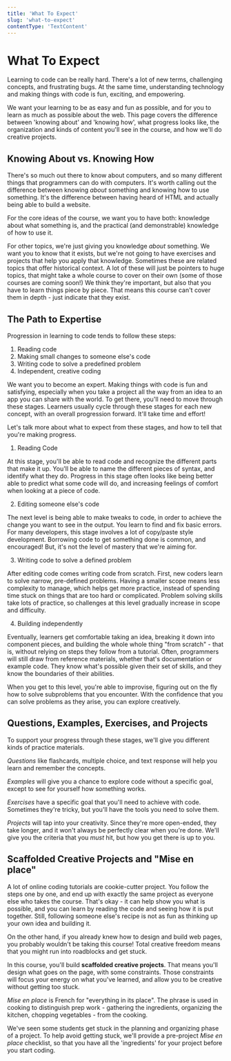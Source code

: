 ```yaml
---
title: 'What To Expect'
slug: 'what-to-expect'
contentType: 'TextContent'
---
```


# What To Expect

Learning to code can be really hard. There's a lot of new terms, challenging concepts, and
frustrating bugs. At the same time, understanding technology and making things with code is fun,
exciting, and empowering.

We want your learning to be as easy and fun as possible, and for you to learn as much as possible
about the web. This page covers the difference between 'knowing about' and 'knowing how', what
progress looks like, the organization and kinds of content you'll see in the course, and how we'll
do creative projects.

## Knowing About vs. Knowing How

There's so much out there to know about computers, and so many different things that programmers can
do with computers. It's worth calling out the difference between knowing _about_ something and
knowing how to use something. It's the difference between having heard of HTML and actually being
able to build a website.

For the core ideas of the course, we want you to have both: knowledge about what something is, and
the practical (and demonstrable) knowledge of how to use it.

For other topics, we're just giving you knowledge _about_ something. We want you to know that it
exists, but we're not going to have exercises and projects that help you apply that knowledge.
Sometimes these are related topics that offer historical context. A lot of these will just be
pointers to huge topics, that might take a whole course to cover on their own (some of those courses
are coming soon!) We think they're important, but also that you have to learn things piece by piece.
That means this course can't cover them in depth - just indicate that they exist.

## The Path to Expertise

Progression in learning to code tends to follow these steps:

1. Reading code
2. Making small changes to someone else's code
3. Writing code to solve a predefined problem
4. Independent, creative coding

We want you to become an expert. Making things with code is fun and satisfying, especially when you
take a project all the way from an idea to an app you can share with the world. To get there, you'll
need to move through these stages. Learners usually cycle through these stages for each new concept,
with an overall progression forward. It'll take time and effort!

Let's talk more about what to expect from these stages, and how to tell that you're making progress.

1. Reading Code

At this stage, you'll be able to read code and recognize the different parts that make it up. You'll
be able to name the different pieces of syntax, and identify what they do. Progress in this stage
often looks like being better able to predict what some code will do, and increasing feelings of
comfort when looking at a piece of code.

2. Editing someone else's code

The next level is being able to make tweaks to code, in order to achieve the change you want to see
in the output. You learn to find and fix basic errors. For many developers, this stage involves a
lot of copy/paste style development. Borrowing code to get something done is common, and encouraged!
But, it's not the level of mastery that we're aiming for.

3. Writing code to solve a defined problem

After editing code comes writing code from scratch. First, new coders learn to solve narrow,
pre-defined problems. Having a smaller scope means less complexity to manage, which helps get more
practice, instead of spending time stuck on things that are too hard or complicated. Problem solving
skills take lots of practice, so challenges at this level gradually increase in scope and
difficulty.

4. Building independently

Eventually, learners get comfortable taking an idea, breaking it down into component pieces, and
building the whole whole thing "from scratch" - that is, without relying on steps they follow from a
tutorial. Often, programmers will still draw from reference materials, whether that's documentation
or example code. They know what's possible given their set of skills, and they know the boundaries
of their abilities.

When you get to this level, you're able to improvise, figuring out on the fly how to solve
subproblems that you encounter. With the confidence that you can solve problems as they arise, you
can explore creatively.

## Questions, Examples, Exercises, and Projects

To support your progress through these stages, we'll give you different kinds of practice materials.

_Questions_ like flashcards, multiple choice, and text response will help you learn and remember the
concepts.

_Examples_ will give you a chance to explore code without a specific goal, except to see for
yourself how something works.

_Exercises_ have a specific goal that you'll need to achieve with code. Sometimes they're tricky,
but you'll have the tools you need to solve them.

_Projects_ will tap into your creativity. Since they're more open-ended, they take longer, and it
won't always be perfectly clear when you're done. We'll give you the criteria that you _must_ hit,
but how you get there is up to you.

## Scaffolded Creative Projects and "Mise en place"

A lot of online coding tutorials are cookie-cutter project. You follow the steps one by one, and end
up with exactly the same project as everyone else who takes the course. That's okay - it can help
show you what is possible, and you can learn by reading the code and seeing how it is put together.
Still, following someone else's recipe is not as fun as thinking up your own idea and building it.

On the other hand, if you already knew how to design and build web pages, you probably wouldn't be
taking this course! Total creative freedom means that you might run into roadblocks and get stuck.

In this course, you'll build **scaffolded creative projects**. That means you'll design what goes on
the page, with some constraints. Those constraints will focus your energy on what you've learned,
and allow you to be creative without getting too stuck.

_Mise en place_ is French for "everything in its place". The phrase is used in cooking to
distinguish prep work - gathering the ingredients, organizing the kitchen, chopping vegetables -
from the cooking.

We've seen some students get stuck in the planning and organizing phase of a project. To help avoid
getting stuck, we'll provide a pre-project _Mise en place_ checklist, so that you have all the
'ingredients' for your project before you start coding.
